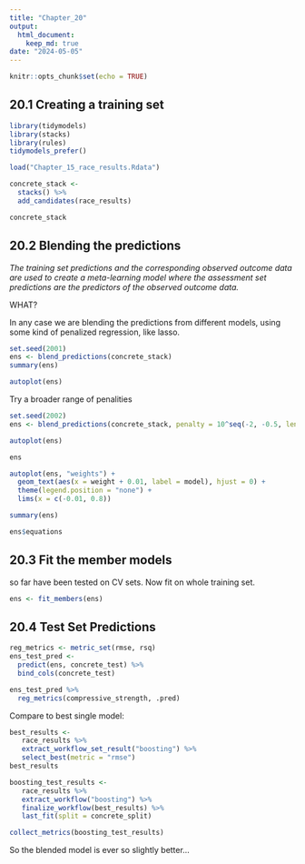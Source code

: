 ```yaml
---
title: "Chapter_20"
output: 
  html_document: 
    keep_md: true
date: "2024-05-05"
---
```


```r
knitr::opts_chunk$set(echo = TRUE)
```

## 20.1 Creating a training set

```r
library(tidymodels)
library(stacks)
library(rules)
tidymodels_prefer()

load("Chapter_15_race_results.Rdata")

concrete_stack <- 
  stacks() %>% 
  add_candidates(race_results)

concrete_stack
```

## 20.2 Blending the predictions

_The training set predictions and the corresponding observed outcome data are used to create a meta-learning model where the assessment set predictions are the predictors of the observed outcome data. _ 

WHAT?

In any case we are blending the predictions from different models, using some kind of penalized regression, like lasso.

```r
set.seed(2001)
ens <- blend_predictions(concrete_stack)
summary(ens)
```

```r
autoplot(ens)
```

Try a broader range of penalities 
```r
set.seed(2002)
ens <- blend_predictions(concrete_stack, penalty = 10^seq(-2, -0.5, length = 20))
```

```r
autoplot(ens)
```

```r
ens
```

```r
autoplot(ens, "weights") +
  geom_text(aes(x = weight + 0.01, label = model), hjust = 0) + 
  theme(legend.position = "none") +
  lims(x = c(-0.01, 0.8))
```
```r
summary(ens)
```

```r
ens$equations
```

## 20.3 Fit the member models

so far have been tested on CV sets.  Now fit on whole training set.

```r
ens <- fit_members(ens)
```


## 20.4 Test Set Predictions

```r
reg_metrics <- metric_set(rmse, rsq)
ens_test_pred <- 
  predict(ens, concrete_test) %>% 
  bind_cols(concrete_test)

ens_test_pred %>% 
  reg_metrics(compressive_strength, .pred)
```

Compare to best single model:

```r
best_results <- 
   race_results %>% 
   extract_workflow_set_result("boosting") %>% 
   select_best(metric = "rmse")
best_results

boosting_test_results <- 
   race_results %>% 
   extract_workflow("boosting") %>% 
   finalize_workflow(best_results) %>% 
   last_fit(split = concrete_split)

collect_metrics(boosting_test_results)

```
So the blended model is ever so slightly better...
